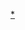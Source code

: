 {{tmbox
| type=notice
| image=[[File:Applications-office.svg|60px]]
| text=此條目為'''[[WP:协作计划|中文維基百科條目协作计划]]'''的作品。
}}[[Category:协作计划作品<noinclude>|*</noinclude>]]
<noinclude>{{doc}}</noinclude>